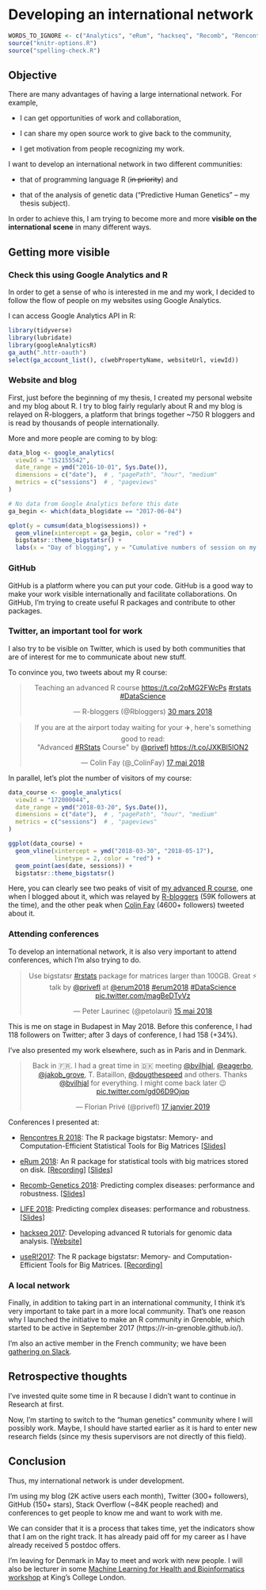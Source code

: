 # Developing an international network

```r
WORDS_TO_IGNORE <- c("Analytics", "eRum", "hackseq", "Recomb", "Rencontres", "Bioinformatics")
source("knitr-options.R")
source("spelling-check.R")
```

## Objective

There are many advantages of having a large international network. For example,

- I can get opportunities of work and collaboration,

- I can share my open source work to give back to the community,

- I get motivation from people recognizing my work.

I want to develop an international network in two different communities:

- that of programming language R (~~in priority~~) and
 
- that of the analysis of genetic data ("Predictive Human Genetics" -- my thesis subject). 

In order to achieve this, I am trying to become more and more **visible on the international scene** in many different ways.

## Getting more visible

### Check this using Google Analytics and R

In order to get a sense of who is interested in me and my work, I decided to follow the flow of people on my websites using Google Analytics.

I can access Google Analytics API in R:

```r
library(tidyverse)
library(lubridate)
library(googleAnalyticsR)
ga_auth(".httr-oauth")
select(ga_account_list(), c(webPropertyName, websiteUrl, viewId)) 
```


### Website and blog

First, just before the beginning of my thesis, I created my personal website and my blog about R. I try to blog fairly regularly about R and my blog is relayed on R-bloggers, a platform that brings together ~750 R bloggers and is read by thousands of people internationally. 

More and more people are coming to by blog:

```r
data_blog <- google_analytics(
  viewId = "152155542",
  date_range = ymd("2016-10-01", Sys.Date()),
  dimensions = c("date"),  # , "pagePath", "hour", "medium"
  metrics = c("sessions")  # , "pageviews"
)

# No data from Google Analytics before this date
ga_begin <- which(data_blog$date == "2017-06-04")

qplot(y = cumsum(data_blog$sessions)) + 
  geom_vline(xintercept = ga_begin, color = "red") + 
  bigstatsr::theme_bigstatsr() + 
  labs(x = "Day of blogging", y = "Cumulative numbers of session on my blog")
```


### GitHub

GitHub is a platform where you can put your code. GitHub is a good way to make your work visible internationally and facilitate collaborations. On GitHub, I'm trying to create useful R packages and contribute to other packages. 

### Twitter, an important tool for work

I also try to be visible on Twitter, which is used by both communities that are of interest for me to communicate about new stuff.

To convince you, two tweets about my R course:

<blockquote class="twitter-tweet" data-lang="en" align="center"><p lang="en" dir="ltr">Teaching an advanced R course <a href="https://t.co/2pMG2FWcPs">https://t.co/2pMG2FWcPs</a> <a href="https://twitter.com/hashtag/rstats?src=hash&amp;ref_src=twsrc%5Etfw">#rstats</a> <a href="https://twitter.com/hashtag/DataScience?src=hash&amp;ref_src=twsrc%5Etfw">#DataScience</a></p>&mdash; R-bloggers (@Rbloggers) <a href="https://twitter.com/Rbloggers/status/979539984679161857?ref_src=twsrc%5Etfw">30 mars 2018</a></blockquote>
<script async src="https://platform.twitter.com/widgets.js" charset="utf-8"></script>


<blockquote class="twitter-tweet" data-lang="en" align="center"><p lang="en" dir="ltr">If you are at the airport today waiting for your ✈️, here&#39;s something good to read: <br>&quot;Advanced <a href="https://twitter.com/hashtag/RStats?src=hash&amp;ref_src=twsrc%5Etfw">#RStats</a> Course&quot; by <a href="https://twitter.com/privefl?ref_src=twsrc%5Etfw">@privefl</a>  <a href="https://t.co/JXKBI5lON2">https://t.co/JXKBI5lON2</a></p>&mdash; Colin Fay (@_ColinFay) <a href="https://twitter.com/_ColinFay/status/997073282905067520?ref_src=twsrc%5Etfw">17 mai 2018</a></blockquote>
<script async src="https://platform.twitter.com/widgets.js" charset="utf-8"></script>

In parallel, let's plot the number of visitors of my course:

```r
data_course <- google_analytics(
  viewId = "172000044",
  date_range = ymd("2018-03-20", Sys.Date()),
  dimensions = c("date"),  # , "pagePath", "hour", "medium"
  metrics = c("sessions")  # , "pageviews"
)

ggplot(data_course) + 
  geom_vline(xintercept = ymd("2018-03-30", "2018-05-17"), 
             linetype = 2, color = "red") + 
  geom_point(aes(date, sessions)) + 
  bigstatsr::theme_bigstatsr()
```

Here, you can clearly see two peaks of visit of [my advanced R course](https://privefl.github.io/advr38book/), one when I blogged about it, which was relayed by [R-bloggers](https://twitter.com/Rbloggers) (59K followers at the time), and the other peak when [Colin Fay](https://twitter.com/_colinfay) (4600+ followers) tweeted about it.

### Attending conferences

To develop an international network, it is also very important to attend conferences, which I'm also trying to do.

<blockquote class="twitter-tweet" data-lang="en" align="center"><p lang="en" dir="ltr">Use bigstatsr <a href="https://twitter.com/hashtag/rstats?src=hash&amp;ref_src=twsrc%5Etfw">#rstats</a> package for matrices larger than 100GB. Great ⚡ talk by <a href="https://twitter.com/privefl?ref_src=twsrc%5Etfw">@privefl</a> at <a href="https://twitter.com/erum2018?ref_src=twsrc%5Etfw">@erum2018</a> <a href="https://twitter.com/hashtag/erum2018?src=hash&amp;ref_src=twsrc%5Etfw">#erum2018</a> <a href="https://twitter.com/hashtag/DataScience?src=hash&amp;ref_src=twsrc%5Etfw">#DataScience</a> <a href="https://t.co/magBeDTyVz">pic.twitter.com/magBeDTyVz</a></p>&mdash; Peter Laurinec (@petolauri) <a href="https://twitter.com/petolauri/status/996338652820201472?ref_src=twsrc%5Etfw">15 mai 2018</a></blockquote>
<script async src="https://platform.twitter.com/widgets.js" charset="utf-8"></script>

This is me on stage in Budapest in May 2018. Before this conference, I had 118 followers on Twitter; after 3 days of conference, I had 158 (+34%).

I've also presented my work elsewhere, such as in Paris and in Denmark.

<blockquote class="twitter-tweet" data-lang="en" align="center"><p lang="en" dir="ltr">Back in 🇫🇷. I had a great time in 🇩🇰 meeting <a href="https://twitter.com/bvilhjal?ref_src=twsrc%5Etfw">@bvilhjal</a>, <a href="https://twitter.com/eagerbo?ref_src=twsrc%5Etfw">@eagerbo</a>, <a href="https://twitter.com/jakob_grove?ref_src=twsrc%5Etfw">@jakob_grove</a>, T. Bataillon, <a href="https://twitter.com/dougthespeed?ref_src=twsrc%5Etfw">@dougthespeed</a> and others. Thanks <a href="https://twitter.com/bvilhjal?ref_src=twsrc%5Etfw">@bvilhjal</a> for everything. I might come back later 😉 <a href="https://t.co/gd06D9Ojqp">pic.twitter.com/gd06D9Ojqp</a></p>&mdash; Florian Privé (@privefl) <a href="https://twitter.com/privefl/status/1085940170904559616?ref_src=twsrc%5Etfw">17 janvier 2019</a></blockquote>
<script async src="https://platform.twitter.com/widgets.js" charset="utf-8"></script>



Conferences I presented at:

- [Rencontres R 2018](https://r2018-rennes.sciencesconf.org/): The R package bigstatsr: Memory- and Computation-Efficient Statistical Tools for Big Matrices [[Slides]](https://privefl.github.io/RR18/bigstatsr.html)

- [eRum 2018](https://2018.erum.io/): An R package for statistical tools with big matrices stored on disk. [[Recording]](https://youtu.be/w3a1-KLmDM8) [[Slides]](https://privefl.github.io/eRum-2018/slides.html)

- [Recomb-Genetics 2018](http://recomb2018.fr/recomb-genetics/): Predicting complex diseases: performance and robustness. [[Slides]](https://privefl.github.io/thesis-docs/recomb18.html)

- [LIFE 2018](https://life.univ-grenoble-alpes.fr/life-world/events-news/life-annual-meeting-725690.htm?RH=11210192165071361): Predicting complex diseases: performance and robustness. [[Slides]](https://github.com/privefl/paper2-PRS/blob/master/LIFE/pres-f-priv%C3%A9.pdf)

- [hackseq 2017](http://www.hackseq.com/): Developing advanced R tutorials for genomic data analysis. [[Website]](https://hackseq.github.io/2017_project_5/)

- [useR!2017](https://user2017.brussels/): The R package bigstatsr:
Memory- and Computation-Efficient Tools for Big Matrices. [[Recording]](https://t.co/aYt0q8MeXJ)

### A local network

Finally, in addition to taking part in an international community, I think it's very important to take part in a more local community. That's one reason why I launched the initiative to make an R community in Grenoble, which started to be active in September 2017 (https://r-in-grenoble.github.io/).

I'm also an active member in the French community; we have been [gathering on Slack](https://join.slack.com/t/r-grrr/shared_invite/enQtMzI4MzgwNTc4OTAxLWZlOGZiZTBiMWU0NDQ3OTYzOGE1YThiODgwZWNhNWEyYjI4ZDJiNmNhY2YyYWI5YzFiOTFkNDYxYzkwODUwNWM).

<!-- ## What's make people be interested in me? -->

<!-- Is this my blog posts? the conferences I attend? or the paper I wrote? -->

<!-- ```{r} -->
<!-- data_about <- google_analytics( -->
<!--   viewId = "153879696", -->
<!--   date_range = ymd("2017-06-26", Sys.Date()), -->
<!--   dimensions = c("date"),  # , "pagePath", "hour", "medium" -->
<!--   metrics = c("sessions")  # , "pageviews" -->
<!-- ) -->

<!-- blog_dates <- list.files("../blog/_posts/") %>% -->
<!--   str_sub(end = 10) %>% -->
<!--   parse_date() %>%  -->
<!--   print() -->

<!-- conf_dates <- ymd("2017-07-04", "2017-07-07",  # useR! -->
<!--                   "2018-04-19", "2018-04-20",  # recomb -->
<!--                   "2018-05-14", "2018-05-16")  # eRum -->

<!-- papers_dates <- ymd("2017-09-17", "2018-05-05") -->

<!-- data_about %>% -->
<!--   arrange(desc(sessions)) %>% -->
<!--   head() -->
<!-- ``` -->

<!-- ```{r, out.width="95%"} -->
<!-- important_dates <- data.frame(date = c(blog_dates[-(1:7)], conf_dates, papers_dates)) -->

<!-- ggplot(data_about, aes(yday(date), sessions)) + -->
<!--   facet_grid(format(date, format = "%Y") ~ .) +  -->
<!--   geom_vline(aes(xintercept = yday(date)), data = important_dates, -->
<!--              color = "blue", linetype = 2, size = 1) + -->
<!--   geom_point(size = 2) + -->
<!--   geom_line(aes(group = 1), size = 0.8) + -->
<!--   geom_smooth(method = "loess", span = 0.25, color = "red") + -->
<!--   bigstatsr::theme_bigstatsr() + -->
<!--   theme(axis.text.x = element_text(angle = 45, hjust = 1)) + -->
<!--   labs(x = "Day number", y = "Number of sessions on my #About webpage") -->
<!-- ``` -->

<!-- It seems that blogging about my advanced R course materials is what got me the largest number of people coming to my webpage to learn more about me.  -->

## Retrospective thoughts

I've invested quite some time in R because I didn't want to continue in Research at first.

Now, I'm starting to switch to the "human genetics" community where I will possibly work. Maybe, I should have started earlier as it is hard to enter new research fields (since my thesis supervisors are not directly of this field).

## Conclusion

Thus, my international network is under development.

I'm using my blog (2K active users each month), Twitter (300+ followers), GitHub (150+ stars), Stack Overflow (~84K people reached) and conferences to get people to know me and want to work with me.

We can consider that it is a process that takes time, yet the indicators show that I am on the right track. 
It has already paid off for my career as I have already received 5 postdoc offers.

I'm leaving for Denmark in May to meet and work with new people. I will also be lecturer in some [Machine Learning for Health and Bioinformatics workshop](https://www.kcl.ac.uk/ioppn/depts/biostatisticshealthinformatics/teaching/courses/machine-learning) at King's College London.
